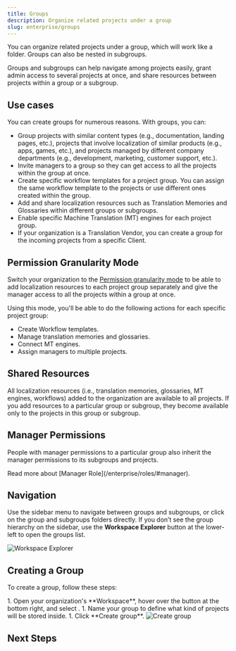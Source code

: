 ```yaml
---
title: Groups
description: Organize related projects under a group
slug: enterprise/groups
---
```



You can organize related projects under a group, which will work like a folder. Groups can also be nested in subgroups.

Groups and subgroups can help navigate among projects easily, grant admin access to several projects at once, and share resources between projects within a group or a subgroup.

## Use cases

You can create groups for numerous reasons. With groups, you can:

* Group projects with similar content types (e.g., documentation, landing pages, etc.), projects that involve localization of similar products (e.g., apps, games, etc.), and projects managed by different company departments (e.g., development, marketing, customer support, etc.).
* Invite managers to a group so they can get access to all the projects within the group at once.
* Create specific workflow templates for a project group. You can assign the same workflow template to the projects or use different ones created within the group.
* Add and share localization resources such as Translation Memories and Glossaries within different groups or subgroups.
* Enable specific Machine Translation (MT) engines for each project group.
* If your organization is a Translation Vendor, you can create a group for the incoming projects from a specific Client.

## Permission Granularity Mode

Switch your organization to the [Permission granularity mode](/enterprise/permissions-granularity-mode) to be able to add localization resources to each project group separately and give the manager access to all the projects within a group at once.

Using this mode, you'll be able to do the following actions for each specific project group:

* Create Workflow templates.
* Manage translation memories and glossaries.
* Connect MT engines.
* Assign managers to multiple projects.

## Shared Resources

All localization resources (i.e., translation memories, glossaries, MT engines, workflows) added to the organization are available to all projects. If you add resources to a particular group or subgroup, they become available only to the projects in this group or subgroup.

<CardGrid>
  <LinkCard
    title="Glossary"
    href="/enterprise/glossary"
  />
  <LinkCard
    title="Translation Memory"
    href="/enterprise/translation-memory"
  />
  <LinkCard
    title="Machine Translation"
    href="/enterprise/machine-translation"
  />
  <LinkCard
    title="Workflows"
    href="/enterprise/workflows"
  />
</CardGrid>

## Manager Permissions

People with manager permissions to a particular group also inherit the manager permissions to its subgroups and projects.

<ReadMore>
  Read more about [Manager Role](/enterprise/roles/#manager).
</ReadMore>

## Navigation

Use the sidebar menu to navigate between groups and subgroups, or click on the group and subgroups folders directly. If you don’t see the group hierarchy on the sidebar, use the **Workspace Explorer** button at the lower-left to open the groups list.

<Image src={workspaceExplorer} alt="Workspace Explorer" />

## Creating a Group

To create a group, follow these steps:

<Steps>
  1. Open your organization's **Workspace**, hover over the <Icon name="mdi:plus" class="inline-icon" /> button at the bottom right, and select <Icon name="mdi:layers" class="inline-icon" />.
  1. Name your group to define what kind of projects will be stored inside.
  1. Click **Create group**. <Image src={createGroup} alt="Create group" class="width-lg" />
</Steps>

## Next Steps

<CardGrid>
  <LinkCard
    title="Creating a Project"
    href="/enterprise/creating-project"
  />
  <LinkCard
    title="Inviting People"
    href="/enterprise/inviting-people"
  />
</CardGrid>
